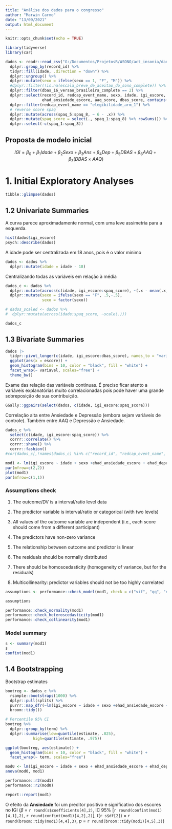 ```yaml
---
title: "Análise dos dados para o congresso"
author: "Marwin Carmo"
date: "13/09/2021"
output: html_document
---
```


```r
knitr::opts_chunk$set(echo = TRUE)
```

```r
library(tidyverse)
library(car)
```


```r
dados <- readr::read_csv("G:/Documentos/ProjetosR/ASONO/act_insonia/dados/dados_preliminares_14-09.csv") %>% 
  dplyr::group_by(record_id) %>% 
  tidyr::fill(idade, .direction = "down") %>% 
  dplyr::ungroup() %>% 
  dplyr::mutate(sexo = ifelse(sexo == 1, "F", "M")) %>% 
  #dplyr::filter(!is.na(escala_breve_de_aceitao_do_sono_complete)) %>%
  dplyr::filter(dbas_16_versao_brasileira_complete == 2) %>% 
  dplyr::select(record_id, redcap_event_name, sexo, idade, igi_escore, ehad_depressao_escore,
                ehad_ansiedade_escore, aaq_score, dbas_score, contains("spaq_")) %>% 
  dplyr::filter(redcap_event_name == "elegibilidade_arm_1") %>% 
  # reverse score spaq
  dplyr::mutate(across(spaq_5:spaq_8, ~ 6 - .x)) %>% 
  dplyr::mutate(spaq_score = select(., spaq_1:spaq_8) %>% rowSums()) %>% 
  dplyr::select(-c(spaq_1:spaq_8))
```


## Proposta de modelo inicial

$$
IGI = \beta_0 + \beta_1Idade + \beta_2Sexo + \beta_3Ans + \beta_4Dep + \beta_5DBAS + \beta_6AAQ + \beta_7(DBAS \times AAQ) 
$$

# 1. Initial Exploratory Analyses


```r
tibble::glimpse(dados)
```

## 1.2 Univariate Summaries

A curva parece aproximadamente normal, com uma leve assimetria para a esquerda.

```r
hist(dados$igi_escore)
psych::describe(dados)
```

A idade pode ser centralizada em 18 anos, pois é o valor mínimo

```r
dados <- dados %>% 
  dplyr::mutate(idade = idade - 18)

```

Centralizando todas as variáveis em relação à média

```r

dados_c <- dados %>% 
  dplyr::mutate(across(c(idade, igi_escore:spaq_score), ~(.x - mean(.x, na.rm=TRUE)))) %>% 
  dplyr::mutate(sexo = ifelse(sexo == "F", .5,-.5),
                sexo = factor(sexo))

# dados_scaled <- dados %>% 
#  dplyr::mutate(across(idade:spaq_score, ~scale(.)))

dados_c
```


## 1.3 Bivariate Summaries


```r
dados |> 
  tidyr::pivot_longer(c(idade, igi_escore:dbas_score), names_to = "variavel", values_to = "escore") |> 
  ggplot(aes(x = escore)) +
  geom_histogram(bins = 10, color = "black", fill = "white") + 
  facet_wrap(~ variavel, scales="free") +
  theme_bw()
```


Exame das relação das variáveis contínuas. É preciso ficar atento a variáveis explanatórias muito correlacionadas pois pode haver uma grande sobreposição de sua contribuição.

```r
GGally::ggpairs(select(dados, c(idade, igi_escore:spaq_score)))
```

Correlação alta entre Ansiedade e Depressão (embora sejam variáveis de controle). Também entre AAQ e Depressão e Ansiedade.

```r

dados_c %>% 
  select(c(idade, igi_escore:spaq_score)) %>% 
  corrr::correlate() %>% 
  corrr::shave() %>% 
  corrr::fashion()
#cor(dados_c[,!names(dados_c) %in% c("record_id", "redcap_event_name", "sexo")], #use="complete.obs")

```


```r
mod1 <- lm(igi_escore ~ idade + sexo +ehad_ansiedade_escore + ehad_depressao_escore + dbas_score*aaq_score, data = dados_c)
par(mfrow=c(2,2))
plot(mod1)
par(mfrow=c(1,1))
```

### Assumptions check

1. The outcome/DV is a interval/ratio level data

2. The predictor variable is interval/ratio or categorical (with two levels)

3. All values of the outcome variable are independent (i.e., each score should come from a different participant)

4. The predictors have non-zero variance

5. The relationship between outcome and predictor is linear

6. The residuals should be normally distributed

7. There should be homoscedasticity (homogeneity of variance, but for the residuals)

8. Multicollinearity: predictor variables should not be too highly correlated


```r
assumptions <- performance::check_model(mod1, check = c("vif", "qq", "normality", "linearity", "homogeneity"))

assumptions
```
```r
performance::check_normality(mod1)
performance::check_heteroscedasticity(mod1)
performance::check_collinearity(mod1)
```
### Model summary

```r
s <- summary(mod1)
s
confint(mod1)
```


## 1.4 Bootstrapping

Bootstrap estimates

```r
bootreg <- dados_c %>% 
  rsample::bootstraps(1000) %>% 
  dplyr::pull(splits) %>% 
  purrr::map_dfr(~lm(igi_escore ~ idade + sexo +ehad_ansiedade_escore + ehad_depressao_escore + dbas_score*aaq_score, data = .) %>% 
  broom::tidy())

# Percentile 95% CI
bootreg %>% 
  dplyr::group_by(term) %>% 
  dplyr::summarise(low=quantile(estimate, .025),
            high=quantile(estimate, .975))
```


```r
ggplot(bootreg, aes(estimate)) + 
  geom_histogram(bins = 10, color = "black", fill = "white") + 
  facet_wrap(~ term, scales="free")
```

```r
mod0 <- lm(igi_escore ~ idade + sexo + ehad_ansiedade_escore + ehad_depressao_escore + dbas_score +aaq_score, data = dados_c)
anova(mod0, mod1)
```

```r
performance::r2(mod1)
performance::r2(mod0)
```

```r
report::report(mod1)
```

O efeito da **Ansiedade** foi um preditor positivo e significativo dos escores no IGI ($\beta$ = `r round(s$coefficients[4],2)`, IC 95% [`r round(confint(mod1)[4,1],2)`, `r round(confint(mod1)[4,2],2)`], *t*(`r s$df[2]`) = `r round(broom::tidy(mod1)[4,4],3)`, *p* = `r round(broom::tidy(mod1)[4,5],3)`)